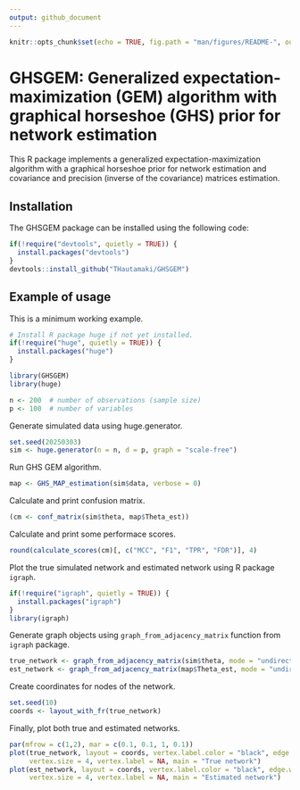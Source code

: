 ```yaml
---
output: github_document
---
```


```r
knitr::opts_chunk$set(echo = TRUE, fig.path = "man/figures/README-", out.width = "100%")
```

# GHSGEM: Generalized expectation-maximization (GEM) algorithm with graphical horseshoe (GHS) prior for network estimation

This R package implements a generalized expectation-maximization algorithm with a graphical horseshoe prior for network estimation and covariance and precision (inverse of the covariance) matrices estimation.

## Installation

The GHSGEM package can be installed using the following code:

```r
if(!require("devtools", quietly = TRUE)) {
  install.packages("devtools")
}
devtools::install_github("THautamaki/GHSGEM")
```

## Example of usage

This is a minimum working example.

```r
# Install R package huge if not yet installed.
if(!require("huge", quietly = TRUE)) {
  install.packages("huge")
}

library(GHSGEM)
library(huge)

n <- 200  # number of observations (sample size)
p <- 100  # number of variables
```

Generate simulated data using huge.generator.
```r
set.seed(20250303)
sim <- huge.generator(n = n, d = p, graph = "scale-free")
```

Run GHS GEM algorithm.
```r
map <- GHS_MAP_estimation(sim$data, verbose = 0)
```

Calculate and print confusion matrix.
```r
(cm <- conf_matrix(sim$theta, map$Theta_est))
```

Calculate and print some performace scores.
```r
round(calculate_scores(cm)[, c("MCC", "F1", "TPR", "FDR")], 4)
```

Plot the true simulated network and estimated network using R package `igraph`.
```r
if(!require("igraph", quietly = TRUE)) {
  install.packages("igraph")
}
library(igraph)
```

Generate graph objects using `graph_from_adjacency_matrix` function from `igraph` package.
```r
true_network <- graph_from_adjacency_matrix(sim$theta, mode = "undirected", diag = F)
est_network <- graph_from_adjacency_matrix(map$Theta_est, mode = "undirected", diag = F)
```

Create coordinates for nodes of the network.
```r
set.seed(10)
coords <- layout_with_fr(true_network)
```

Finally, plot both true and estimated networks.
```r
par(mfrow = c(1,2), mar = c(0.1, 0.1, 1, 0.1))
plot(true_network, layout = coords, vertex.label.color = "black", edge.width = 2,
     vertex.size = 4, vertex.label = NA, main = "True network")
plot(est_network, layout = coords, vertex.label.color = "black", edge.width = 2,
     vertex.size = 4, vertex.label = NA, main = "Estimated network")
```